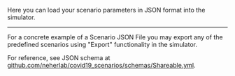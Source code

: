 Here you can load your scenario parameters in JSON format into the simulator.

---

For a concrete example of a Scenario JSON File you may export any of the predefined scenarios using "Export"
functionality in the simulator.

For reference, see JSON schema at
[github.com/neherlab/covid19_scenarios/schemas/Shareable.yml](https://github.com/neherlab/covid19_scenarios/blob/master/schemas/Shareable.yml).
